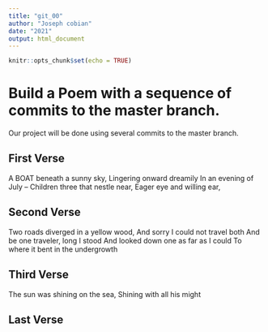 ```yaml
---
title: "git_00"
author: "Joseph cobian"
date: "2021"
output: html_document
---
```


```r
knitr::opts_chunk$set(echo = TRUE)
```
# Build a Poem with a sequence of commits to the master branch.
Our project will be done using several commits to the master branch.
<!-- Do not modify or change any text in "!--" bracketed areas such as this --- these are instructions to
you, if you change any of this the git program will notice it and compromise your git merging strategy !-->

## First Verse 
<!--Put the first five lines of a poem by Lewis Carrol in this section!-->
A BOAT beneath a sunny sky,
Lingering onward dreamily
In an evening of July --
Children three that nestle near,
Eager eye and willing ear,

## Second Verse
<!--Put the first five lines of a poem by Robert Frost here!-->
Two roads diverged in a yellow wood,
And sorry I could not travel both
And be one traveler, long I stood
And looked down one as far as I could
To where it bent in the undergrowth

## Third Verse
<!--Put the first two verses of The Walrus and the Carpenter here!-->
The sun was shining on the sea,
Shining with all his might

## Last Verse
<!--Put a short poem of your choice 8-20 lines,here!-->
